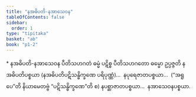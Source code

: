 ```yaml
---
title: "နအဓိပတိ-နအာသေဝန"
tableOfContents: false
sidebar:
  order: 1
type: "tipitaka"
basket: "ab"
book: "p1-2"
---
```



<DynamicBreadcrumb />

<Paragraph type="center" book="p1-2">
* နအဓိပတိ-နအာသေဝန
</Paragraph>

<Division number="10" book="p1-2" e="ch" v="37" p="111">

<Paragraph number="663" book="p1-2">
ပီတိသဟဂတံ ဓမ္မံ ပဋိစ္စ ပီတိသဟဂတော ဓမ္မော ဥပ္ပဇ္ဇတိ နအဓိပတိပစ္စယာ (နအဓိပတိပဋိသန္ဓိက္ခဏေ ပရိပုဏ္ဏံ)…  နပုရေဇာတပစ္စယာ…  (“အရူပေ”တိ နိယာမေတဗ္ဗံ “ပဋိသန္ဓိက္ခဏေ”တိ စ) နပစ္ဆာဇာတပစ္စယာ…  နအာသေဝနပစ္စယာ.
</Paragraph>
</Division>